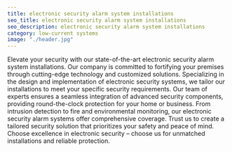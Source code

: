 ```yaml
---
title: electronic security alarm system installations
seo_title: electronic security alarm system installations
seo_description: electronic security alarm system installations
category: low-current systems
image: "./header.jpg"
---
```

<p>
Elevate your security with our state-of-the-art electronic security alarm system installations. Our company is committed to fortifying your premises through cutting-edge technology and customized solutions. Specializing in the design and implementation of electronic security systems, we tailor our installations to meet your specific security requirements. Our team of experts ensures a seamless integration of advanced security components, providing round-the-clock protection for your home or business. From intrusion detection to fire and environmental monitoring, our electronic security alarm systems offer comprehensive coverage. Trust us to create a tailored security solution that prioritizes your safety and peace of mind. Choose excellence in electronic security – choose us for unmatched installations and reliable protection.
</p>